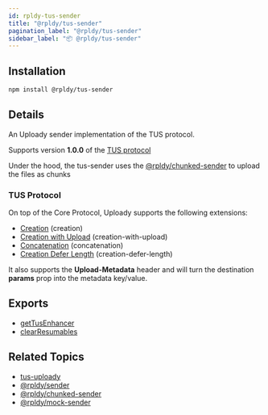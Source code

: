 ```yaml
---
id: rpldy-tus-sender
title: "@rpldy/tus-sender"
pagination_label: "@rpldy/tus-sender"
sidebar_label: "📦 @rpldy/tus-sender"
---
```


## Installation

```bash npm2yarn
npm install @rpldy/tus-sender
```

## Details

An Uploady sender implementation of the TUS protocol.

Supports version **1.0.0** of the [TUS protocol](https://tus.io/protocols/resumable-upload.html)

Under the hood, the tus-sender uses the [@rpldy/chunked-sender](rpldy-chunked-sender) to upload the files as chunks

### TUS Protocol

On top of the Core Protocol, Uploady supports the following extensions:

- [Creation](https://tus.io/protocols/resumable-upload.html#creation) (creation)
- [Creation with Upload](https://tus.io/protocols/resumable-upload.html#creation-with-upload) (creation-with-upload)
- [Concatenation](https://tus.io/protocols/resumable-upload.html#concatenation) (concatenation)
- [Creation Defer Length](https://tus.io/protocols/resumable-upload.html#upload-defer-length) (creation-defer-length)

It also supports the __Upload-Metadata__ header and will turn the destination __params__ prop into the metadata key/value.

## Exports

* [getTusEnhancer](../api/enhancers/getTusEnhancer)
* [clearResumables](../api/utils/clearResumables)

## Related Topics

* [tus-uploady](rpldy-tus-uploady)
* [@rpldy/sender](rpldy-sender)
* [@rpldy/chunked-sender](rpldy-chunked-sender)
* [@rpldy/mock-sender](rpldy-mock-sender)

